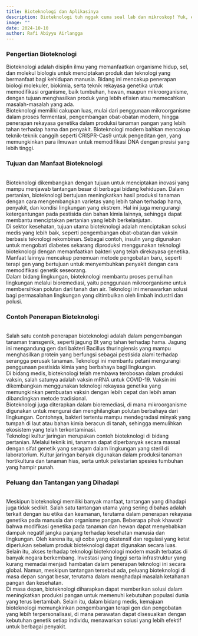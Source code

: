 ```yaml
---
title: Bioteknologi dan Aplikasinya
description: Bioteknologi tuh nggak cuma soal lab dan mikroskop! Yuk, eksplor gimana teknologi ini bisa nge-boost kesehatan, pertanian, sampai bantu lingkungan jadi lebih baik.
image: ""
date: 2024-10-10
author: Rafi Abiyyu Airlangga
---
```


<h3 class="text-center text-3xl font-bold">Pengertian Bioteknologi</h3>
Bioteknologi adalah disiplin ilmu yang memanfaatkan organisme hidup, sel, dan
molekul biologis untuk menciptakan produk dan teknologi yang bermanfaat bagi
kehidupan manusia. Bidang ini mencakup penerapan biologi molekuler, biokimia,
serta teknik rekayasa genetika untuk memodifikasi organisme, baik tumbuhan,
hewan, maupun mikroorganisme, dengan tujuan menghasilkan produk yang lebih
efisien atau memecahkan masalah-masalah yang ada.
<br />
Bioteknologi memiliki cakupan luas, mulai dari penggunaan mikroorganisme dalam
proses fermentasi, pengembangan obat-obatan modern, hingga penerapan rekayasa
genetika dalam produksi tanaman pangan yang lebih tahan terhadap hama dan
penyakit. Bioteknologi modern bahkan mencakup teknik-teknik canggih seperti
CRISPR-Cas9 untuk pengeditan gen, yang memungkinkan para ilmuwan untuk
memodifikasi DNA dengan presisi yang lebih tinggi.
<br />
<h3 class="text-center text-3xl font-bold">Tujuan dan Manfaat Bioteknologi</h3>
<br />
Bioteknologi dikembangkan dengan tujuan untuk menciptakan inovasi yang mampu
menjawab tantangan besar di berbagai bidang kehidupan. Dalam pertanian,
bioteknologi bertujuan meningkatkan hasil produksi tanaman dengan cara
mengembangkan varietas yang lebih tahan terhadap hama, penyakit, dan kondisi
lingkungan yang ekstrem. Hal ini juga mengurangi ketergantungan pada pestisida
dan bahan kimia lainnya, sehingga dapat membantu menciptakan pertanian yang
lebih berkelanjutan.
<br />
Di sektor kesehatan, tujuan utama bioteknologi adalah menciptakan solusi medis
yang lebih baik, seperti pengembangan obat-obatan dan vaksin berbasis teknologi
rekombinan. Sebagai contoh, insulin yang digunakan untuk mengobati diabetes
sekarang diproduksi menggunakan teknologi bioteknologi dengan memanfaatkan
bakteri yang telah direkayasa genetika. Manfaat lainnya mencakup penemuan metode
pengobatan baru, seperti terapi gen yang bertujuan untuk menyembuhkan penyakit
dengan cara memodifikasi genetik seseorang.
<br />
Dalam bidang lingkungan, bioteknologi membantu proses pemulihan lingkungan
melalui bioremediasi, yaitu penggunaan mikroorganisme untuk membersihkan polutan
dari tanah dan air. Teknologi ini menawarkan solusi bagi permasalahan lingkungan
yang ditimbulkan oleh limbah industri dan polusi.
<br />
<h3 class="text-center text-3xl font-bold">Contoh Penerapan Bioteknologi</h3>
<br />
Salah satu contoh penerapan bioteknologi adalah dalam pengembangan tanaman
transgenik, seperti jagung Bt yang tahan terhadap hama. Jagung ini mengandung
gen dari bakteri Bacillus thuringiensis yang mampu menghasilkan protein yang
berfungsi sebagai pestisida alami terhadap serangga perusak tanaman. Teknologi
ini membantu petani mengurangi penggunaan pestisida kimia yang berbahaya bagi
lingkungan.
<br />
Di bidang medis, bioteknologi telah membawa terobosan dalam produksi vaksin,
salah satunya adalah vaksin mRNA untuk COVID-19. Vaksin ini dikembangkan
menggunakan teknologi rekayasa genetika yang memungkinkan pembuatan vaksin
dengan lebih cepat dan lebih aman dibandingkan metode tradisional.
<br />
Bioteknologi juga diterapkan dalam bioremediasi, di mana mikroorganisme
digunakan untuk mengurai dan menghilangkan polutan berbahaya dari lingkungan.
Contohnya, bakteri tertentu mampu mendegradasi minyak yang tumpah di laut atau
bahan kimia beracun di tanah, sehingga memulihkan ekosistem yang telah
terkontaminasi.
<br />
Teknologi kultur jaringan merupakan contoh bioteknologi di bidang pertanian.
Melalui teknik ini, tanaman dapat diperbanyak secara massal dengan sifat genetik
yang seragam dalam lingkungan yang steril di laboratorium. Kultur jaringan
banyak digunakan dalam produksi tanaman hortikultura dan tanaman hias, serta
untuk pelestarian spesies tumbuhan yang hampir punah.
<br />
<h3 class="text-center text-3xl font-bold">
  Peluang dan Tantangan yang Dihadapi
</h3>
<br />
Meskipun bioteknologi memiliki banyak manfaat, tantangan yang dihadapi juga
tidak sedikit. Salah satu tantangan utama yang sering dibahas adalah terkait
dengan isu etika dan keamanan, terutama dalam penerapan rekayasa genetika pada
manusia dan organisme pangan. Beberapa pihak khawatir bahwa modifikasi genetika
pada tanaman dan hewan dapat menyebabkan dampak negatif jangka panjang terhadap
kesehatan manusia dan lingkungan. Oleh karena itu, uji coba yang ekstensif dan
regulasi yang ketat diperlukan sebelum produk bioteknologi dapat digunakan
secara luas.
<br />
Selain itu, akses terhadap teknologi bioteknologi modern masih terbatas di
banyak negara berkembang. Investasi yang tinggi serta infrastruktur yang kurang
memadai menjadi hambatan dalam penerapan teknologi ini secara global. Namun,
meskipun tantangan tersebut ada, peluang bioteknologi di masa depan sangat
besar, terutama dalam menghadapi masalah ketahanan pangan dan kesehatan.
<br />
Di masa depan, bioteknologi diharapkan dapat memberikan solusi dalam
meningkatkan produksi pangan untuk memenuhi kebutuhan populasi dunia yang terus
bertambah. Selain itu, dalam bidang medis, kemajuan bioteknologi memungkinkan
pengembangan terapi gen dan pengobatan yang lebih terpersonalisasi, di mana
perawatan dapat disesuaikan dengan kebutuhan genetik setiap individu, menawarkan
solusi yang lebih efektif untuk berbagai penyakit.